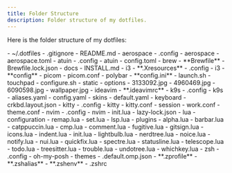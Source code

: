 ```yaml
---
title: Folder Structure
description: Folder structure of my dotfiles.
---
```


Here is the folder structure of my dotfiles:


<FileTree>
- ~/.dotfiles
    - .gitignore
    - README.md
    - aerospace
        - .config
            - aerospace
                - aerospace.toml
    - atuin
        - .config
            - atuin
                - config.toml
    - brew
        - **Brewfile**
        - Brewfile.lock.json
    - docs
        - INSTALL.md
    - i3
        - **.Xresources**
        - .config
            - i3
                - **config**
            - picom
                - picom.conf
            - polybar
                - **config.ini**
                - launch.sh
            - touchpad
                - configure.sh
        - static
            - options
                - 3133092.jpg
                - 4960469.jpg
                - 6090598.jpg
            - wallpaper.jpg
    - ideavim
        - **.ideavimrc**
    - k9s
        - .config
            - k9s
                - aliases.yaml
                - config.yaml
                - skins
                    - default.yaml
    - keyboard
        - crkbd.layout.json
    - kitty
        - .config
            - kitty
                - kitty.conf
                - session
                    - work.conf
                - theme.conf
    - nvim
        - .config
            - nvim
                - init.lua
                - lazy-lock.json
                - lua
                    - configuration
                        - remap.lua
                        - set.lua
                    - lsp.lua
                    - plugins
                        - alpha.lua
                        - barbar.lua
                        - catppuccin.lua
                        - cmp.lua
                        - comment.lua
                        - fugitive.lua
                        - gitsign.lua
                        - icons.lua
                        - indent.lua
                        - init.lua
                        - lightbulb.lua
                        - nerdtree.lua
                        - noice.lua
                        - notify.lua
                        - nui.lua
                        - quickfix.lua
                        - spectre.lua
                        - statusline.lua
                        - telescope.lua
                        - todo.lua
                        - treesitter.lua
                        - trouble.lua
                        - undotree.lua
                        - whichkey.lua
    - zsh
        - .config
            - oh-my-posh
                - themes
                    - .default.omp.json
        - **.zprofile**
        - **.zshalias**
        - **.zshenv**
        - .zshrc
</FileTree>
